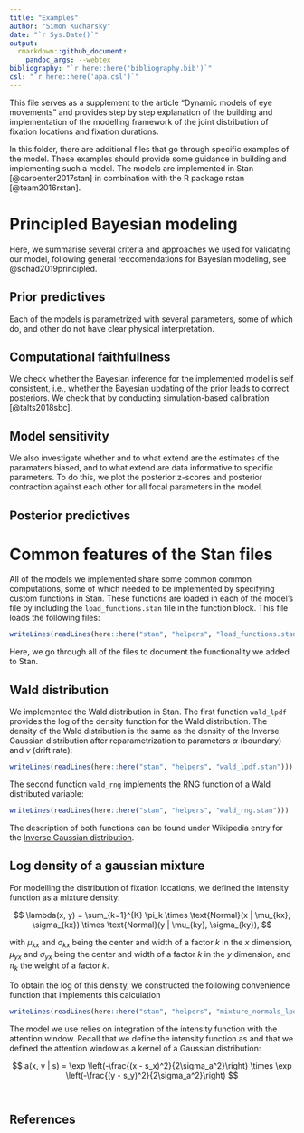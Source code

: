 ```yaml
---
title: "Examples"
author: "Simon Kucharsky"
date: "`r Sys.Date()`"
output: 
  rmarkdown::github_document:
    pandoc_args: --webtex
bibliography: "`r here::here('bibliography.bib')`"
csl: "`r here::here('apa.csl')`"
---
```


This file serves as a supplement to the article "Dynamic models of eye movements" and provides step by step explanation of the building and implementation of the modelling framework of the joint distribution of fixation locations and fixation durations.

In this folder, there are additional files that go through specific examples of the model. These examples should provide some guidance in building and implementing such a model. The models are implemented in Stan [@carpenter2017stan] in combination with the R package rstan [@team2016rstan].

# Principled Bayesian modeling

Here, we summarise several criteria and approaches we used for validating our model, following general reccomendations for Bayesian modeling, see @schad2019principled.

## Prior predictives

Each of the models is parametrized with several parameters, some of which do, and other do not have clear physical interpretation. 

## Computational faithfullness

We check whether the Bayesian inference for the implemented model is self consistent, i.e., whether the Bayesian updating of the prior leads to correct posteriors. We check that by conducting simulation-based calibration [@talts2018sbc].

## Model sensitivity

We also investigate whether and to what extend are the estimates of the paramaters biased, and to what extend are data informative to specific parameters. To do this, we plot the posterior z-scores and posterior contraction against each other for all focal parameters in the model.

## Posterior predictives


# Common features of the Stan files

All of the models we implemented share some common common computations, some of which needed to be implemented by specifying custom functions in Stan. These functions are loaded in each of the model's file by including the `load_functions.stan` file in the function block. This file loads the following files:


```r
writeLines(readLines(here::here("stan", "helpers", "load_functions.stan")))
```

Here, we go through all of the files to document the functionality we added to Stan.

## Wald distribution

We implemented the Wald distribution in Stan.
The first function `wald_lpdf` provides the log of the density function for the Wald distribution. The density of the Wald distribution is the same as the density of the Inverse Gaussian distribution after reparametrization to parameters $\alpha$ (boundary) and $\nu$ (drift rate):

```r
writeLines(readLines(here::here("stan", "helpers", "wald_lpdf.stan")))
```

The second function `wald_rng` implements the RNG function of a Wald distributed variable:

```r
writeLines(readLines(here::here("stan", "helpers", "wald_rng.stan")))
```

The description of both functions can be found under Wikipedia entry for the [Inverse Gaussian distribution](https://en.wikipedia.org/wiki/Inverse_Gaussian_distribution).

## Log density of a gaussian mixture

For modelling the distribution of fixation locations, we defined the intensity function as a mixture density:

$$
\lambda(x, y) = \sum_{k=1}^{K} \pi_k \times \text{Normal}(x | \mu_{kx}, \sigma_{kx}) \times \text{Normal}(y | \mu_{ky}, \sigma_{ky}),
$$

with $\mu_{kx}$ and $\sigma_{kx}$ being the center and width of a factor $k$ in the $x$ dimension, $\mu_{yx}$ and $\sigma_{yx}$ being the center and width of a factor $k$ in the $y$ dimension, and $\pi_k$ the weight of a factor $k$.

To obtain the log of this density, we constructed the following convenience function that implements this calculation 

```r
writeLines(readLines(here::here("stan", "helpers", "mixture_normals_lpdf.stan")))
```


The model we use relies on integration of the intensity function with the attention window. Recall that we define the intensity function as
and that we defined the attention window as a kernel of a Gaussian distribution:

$$
a(x, y | s) = \exp \left(-\frac{(x - s_x)^2}{2\sigma_a^2}\right) \times \exp \left(-\frac{(y - s_y)^2}{2\sigma_a^2}\right)
$$


```r

```

```r

```


## References
